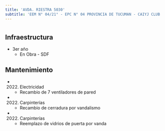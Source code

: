 ```yaml
---
title: 'AVDA. RIESTRA 5030'
subtitle: 'EEM N° 04/21° - EPC N° 04 PROVINCIA DE TUCUMAN - CAIYJ CLUB LUGANO - JIN A (EPCJS 04/21°) (SEDE) - PI RIESTRA'
---
```


#
## Infraestructura

* 3er año 
    + En Obra - SDF 


## Mantenimiento

*  (2022) Electricidad 
    + Recambio de 7 ventiladores de pared

*  (2022) Carpinterías 
    + Recambio de cerradura por vandalismo

*  (2022) Carpinterías 
    + Reemplazo de vidrios de puerta por vanda







